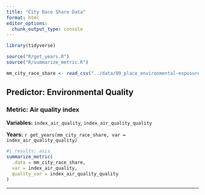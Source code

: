 ```yaml
---
title: "City Race Share Data"
format: html
editor_options: 
  chunk_output_type: console
---
```



```r
library(tidyverse)

source("R/get_years.R")
source("R/summarize_metric.R")

mm_city_race_share <- read_csv("../data/09_place_environmental-exposure_poverty_longitudinal.csv")

```

## Predictor: Environmental Quality

### Metric: Air quality index

**Variables:** `index_air_quality`, `index_air_quality_quality`

**Years:** `r get_years(mm_city_race_share, var = index_air_quality_quality)`

```r
#| results: asis
summarize_metric(
  .data = mm_city_race_share, 
  var = index_air_quality, 
  quality_var = index_air_quality_quality
)

```

---

